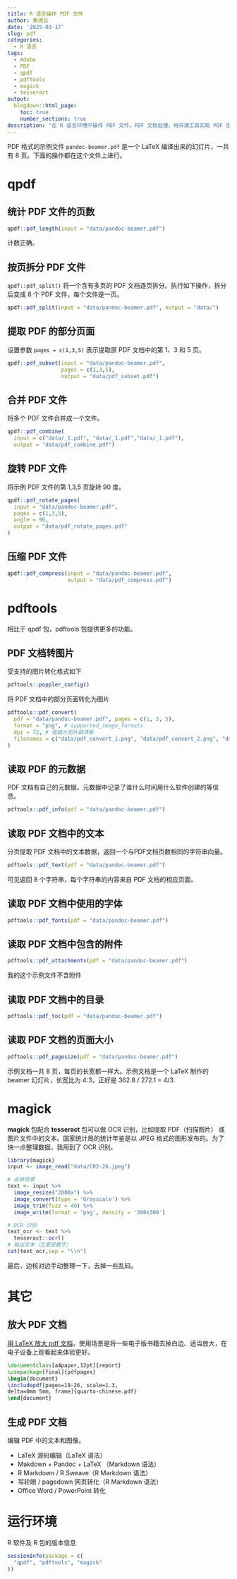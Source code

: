 ```yaml
---
title: R 语言操作 PDF 文件
author: 黄湘云
date: '2025-03-17'
slug: pdf
categories:
  - R 语言
tags:
  - Adobe
  - PDF
  - qpdf
  - pdftools
  - magick
  - tesseract
output:
  blogdown::html_page:
    toc: true
    number_sections: true
description: "在 R 语言环境中操作 PDF 文件。PDF 文档处理，用开源工具实现 PDF 加密、解密、提取等 Adobe Acrobat 拥有的能力，很多人其实舍不得花费那么昂贵的价值购买正版，不要都用盗版，开源的工具也很好的。这是一篇价值过万元的文档：Adobe Acrobat 开源替代方案，对标 Adobe Acrobat 的功能，给出尽可能多的替代方法"
---
```


PDF 格式的示例文件 `pandoc-beamer.pdf` 是一个 LaTeX 编译出来的幻灯片，一共有 8 页。下面的操作都在这个文件上进行。

# qpdf

## 统计 PDF 文件的页数

```r
qpdf::pdf_length(input = "data/pandoc-beamer.pdf")
```

计数正确。

## 按页拆分 PDF 文件

`qpdf::pdf_split()` 将一个含有多页的 PDF 文档逐页拆分。执行如下操作，拆分后变成 8 个 PDF 文件，每个文件是一页。

```r
qpdf::pdf_split(input = "data/pandoc-beamer.pdf", output = "data/")
```

## 提取 PDF 的部分页面

设置参数 `pages = c(1,3,5)` 表示提取原 PDF 文档中的第 1、3 和 5 页。

```r
qpdf::pdf_subset(input = "data/pandoc-beamer.pdf", 
                 pages = c(1,3,5),
                 output = "data/pdf_subset.pdf")
```

## 合并 PDF 文件

将多个 PDF 文件合并成一个文件。

```r
qpdf::pdf_combine(
  input = c("data/_1.pdf", "data/_1.pdf","data/_1.pdf"), 
  output = "data/pdf_combine.pdf")
```

## 旋转 PDF 文件

将示例 PDF 文件的第 1,3,5 页旋转 90 度。

```r
qpdf::pdf_rotate_pages(
  input = "data/pandoc-beamer.pdf",
  pages = c(1,3,5),
  angle = 90,
  output = "data/pdf_rotate_pages.pdf"
)
```

## 压缩 PDF 文件

```r
qpdf::pdf_compress(input = "data/pandoc-beamer.pdf",
                   output = "data/pdf_compress.pdf")
```

# pdftools

相比于 qpdf 包，pdftools 包提供更多的功能。

## PDF 文档转图片

受支持的图片转化格式如下

```r
pdftools::poppler_config()
```

将 PDF 文档中的部分页面转化为图片

```r
pdftools::pdf_convert(
  pdf = "data/pandoc-beamer.pdf", pages = c(1, 3, 5), 
  format = "png", # supported_image_formats
  dpi = 72, # 值越大图片越清晰
  filenames = c("data/pdf_convert_1.png", "data/pdf_convert_2.png", "data/pdf_convert_3.png")
)
```

## 读取 PDF 的元数据

PDF 文档有自己的元数据，元数据中记录了谁什么时间用什么软件创建的等信息。

```r
pdftools::pdf_info(pdf = "data/pandoc-beamer.pdf")
```

## 读取 PDF 文档中的文本

分页提取 PDF 文档中的文本数据，返回一个与PDF文档页数相同的字符串向量。

```r
pdftools::pdf_text(pdf = "data/pandoc-beamer.pdf")
```

可见返回 8 个字符串，每个字符串的内容来自 PDF 文档的相应页面。

## 读取 PDF 文档中使用的字体

```r
pdftools::pdf_fonts(pdf = "data/pandoc-beamer.pdf")
```

## 读取 PDF 文档中包含的附件

```r
pdftools::pdf_attachments(pdf = "data/pandoc-beamer.pdf")
```

我的这个示例文件不含附件

## 读取 PDF 文档中的目录

```r
pdftools::pdf_toc(pdf = "data/pandoc-beamer.pdf")
```

## 读取 PDF 文档的页面大小

```r
pdftools::pdf_pagesize(pdf = "data/pandoc-beamer.pdf")
```

示例文档一共 8 页，每页的长宽都一样大。示例文档是一个 LaTeX 制作的 beamer 幻灯片，长宽比为 4:3，正好是 362.8 / 272.1 = 4/3.

# magick

**magick** 包配合 **tesseract** 包可以做 OCR 识别，比如提取 PDF（扫描图片） 或图片文件中的文本。国家统计局的统计年鉴是以 JPEG 格式的图形发布的。为了快一点整理数据，我用到了 OCR 识别。

```r
library(magick)
input <- image_read("data/C02-26.jpeg")

# 去掉背景
text <- input %>%
  image_resize("2000x") %>%
  image_convert(type = 'Grayscale') %>%
  image_trim(fuzz = 40) %>%
  image_write(format = 'png', density = '300x300')

# OCR 识别
text_ocr <- text %>%
  tesseract::ocr()
# 输出文本（主要是数字）
cat(text_ocr,sep = "\\n")
```

最后，边核对边手动整理一下，去掉一些乱码。

# 其它

## 放大 PDF 文档

[用 LaTeX 放大 pdf 文档](https://bjt.name/2010/03/01/latex-pdfpages.html)，使用场景是将一些电子版书籍去掉白边、适当放大，在电子设备上观看起来体验更好。

``` latex
\documentclass[a4paper,12pt]{report}
\usepackage[final]{pdfpages}
\begin{document}
\includepdf[pages=19-26, scale=1.3,
delta=0mm 5mm, frame]{quarto-chinese.pdf}
\end{document}
```

## 生成 PDF 文档

编辑 PDF 中的文本和图像。

-   LaTeX 源码编辑（LaTeX 语法）
-   Makdown + Pandoc + LaTeX （Markdown 语法）
-   R Markdown / R Sweave（R Markdown 语法）
-   写轮眼 / pagedown 网页转化（R Markdown 语法）
-   Office Word / PowerPoint 转化

# 运行环境

R 软件及 R 包的版本信息

```r
sessionInfo(package = c(
  "qpdf", "pdftools", "magick"
))
```
